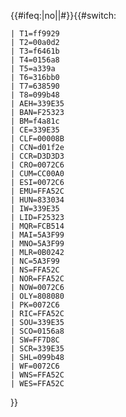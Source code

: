 <includeonly>{{#ifeq:{{{2}}}|no||<nowiki>#</nowiki>}}{{#switch: {{{1}}}
 | T1=ff9929
 | T2=00a0d2
 | T3=f6461b
 | T4=0156a8
 | T5=a339a
 | T6=316bb0
 | T7=638590
 | T8=099b48
 | AEH=339E35
 | BAN=F25323
 | BM=f4a81c
 | CE=339E35
 | CLF=00008B
 | CCN=d01f2e
 | CCR=D3D3D3
 | CRO=0072C6
 | CUM=CC00A0
 | ESI=0072C6
 | EMU=FFA52C
 | HUN=833034
 | IW=339E35
 | LID=F25323
 | MQR=FCB514
 | MAI=5A3F99
 | MNO=5A3F99
 | MLR=0B0242
 | NC=5A3F99
 | NS=FFA52C
 | NOR=FFA52C
 | NOW=0072C6
 | OLY=808080
 | PK=0072C6
 | RIC=FFA52C
 | SOU=339E35
 | SCO=0156a8
 | SW=FF7D8C
 | SCR=339E35
 | SHL=099b48
 | WF=0072C6
 | WNS=FFA52C
 | WES=FFA52C
}}</includeonly><noinclude>
{{Documentation}}
</noinclude>
